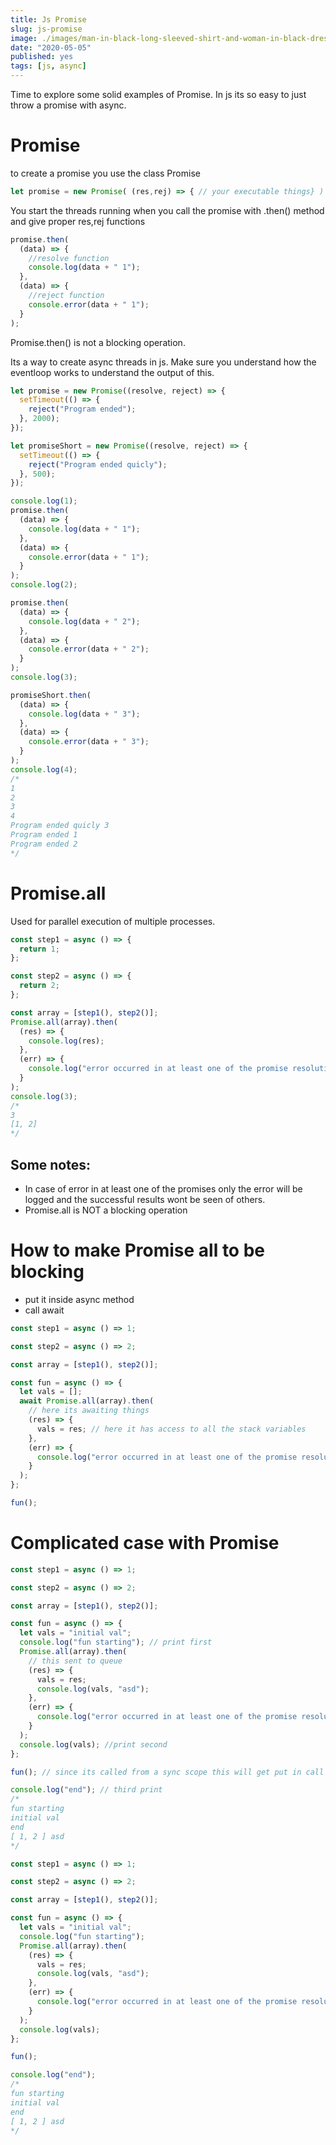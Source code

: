 ```yaml
---
title: Js Promise
slug: js-promise
image: ./images/man-in-black-long-sleeved-shirt-and-woman-in-black-dress-888899.jpg
date: "2020-05-05"
published: yes
tags: [js, async]
---
```



Time to explore some solid examples of Promise. In js its so easy to just throw a promise with async.

# Promise

to create a promise you use the class Promise

<CodeDivWrapper>

<Highlight>

```js
let promise = new Promise( (res,rej) => { // your executable things} )
```

</Highlight>

</CodeDivWrapper>

You start the threads running when you call the promise with .then() method and give proper res,rej functions

<CodeDivWrapper>

<Highlight>

```js
promise.then(
  (data) => {
    //resolve function
    console.log(data + " 1");
  },
  (data) => {
    //reject function
    console.error(data + " 1");
  }
);
```

</Highlight>

</CodeDivWrapper>

Promise.then() is not a blocking operation.

Its a way to create async threads in js. Make sure you understand how the eventloop works to understand the output of this.

<CodeDivWrapper>

<Highlight>

```js
let promise = new Promise((resolve, reject) => {
  setTimeout(() => {
    reject("Program ended");
  }, 2000);
});

let promiseShort = new Promise((resolve, reject) => {
  setTimeout(() => {
    reject("Program ended quicly");
  }, 500);
});

console.log(1);
promise.then(
  (data) => {
    console.log(data + " 1");
  },
  (data) => {
    console.error(data + " 1");
  }
);
console.log(2);

promise.then(
  (data) => {
    console.log(data + " 2");
  },
  (data) => {
    console.error(data + " 2");
  }
);
console.log(3);

promiseShort.then(
  (data) => {
    console.log(data + " 3");
  },
  (data) => {
    console.error(data + " 3");
  }
);
console.log(4);
/*
1
2
3
4
Program ended quicly 3
Program ended 1
Program ended 2
*/
```

</Highlight>

</CodeDivWrapper>

# Promise.all

Used for parallel execution of multiple processes.

<CodeDivWrapper>

<Highlight>

```js
const step1 = async () => {
  return 1;
};

const step2 = async () => {
  return 2;
};

const array = [step1(), step2()];
Promise.all(array).then(
  (res) => {
    console.log(res);
  },
  (err) => {
    console.log("error occurred in at least one of the promise resolution");
  }
);
console.log(3);
/*
3
[1, 2]
*/
```

</Highlight>

</CodeDivWrapper>

## Some notes:

- In case of error in at least one of the promises only the error will be logged and the successful results wont be seen of others.
- Promise.all is NOT a blocking operation

# How to make Promise all to be blocking

- put it inside async method
- call await

<CodeDivWrapper>

<Highlight>

```js
const step1 = async () => 1;

const step2 = async () => 2;

const array = [step1(), step2()];

const fun = async () => {
  let vals = [];
  await Promise.all(array).then(
    // here its awaiting things
    (res) => {
      vals = res; // here it has access to all the stack variables
    },
    (err) => {
      console.log("error occurred in at least one of the promise resolution");
    }
  );
};

fun();
```

</Highlight>

</CodeDivWrapper>

# Complicated case with Promise

<CodeDivWrapper>

<Highlight>

```js
const step1 = async () => 1;

const step2 = async () => 2;

const array = [step1(), step2()];

const fun = async () => {
  let vals = "initial val";
  console.log("fun starting"); // print first
  Promise.all(array).then(
    // this sent to queue
    (res) => {
      vals = res;
      console.log(vals, "asd");
    },
    (err) => {
      console.log("error occurred in at least one of the promise resolution");
    }
  );
  console.log(vals); //print second
};

fun(); // since its called from a sync scope this will get put in call stack

console.log("end"); // third print
/*
fun starting
initial val
end
[ 1, 2 ] asd
*/
```

</Highlight>

</CodeDivWrapper>

<CodeDivWrapper>

<Highlight>

```js
const step1 = async () => 1;

const step2 = async () => 2;

const array = [step1(), step2()];

const fun = async () => {
  let vals = "initial val";
  console.log("fun starting");
  Promise.all(array).then(
    (res) => {
      vals = res;
      console.log(vals, "asd");
    },
    (err) => {
      console.log("error occurred in at least one of the promise resolution");
    }
  );
  console.log(vals);
};

fun();

console.log("end");
/*
fun starting
initial val
end
[ 1, 2 ] asd
*/
```

</Highlight>

</CodeDivWrapper>
